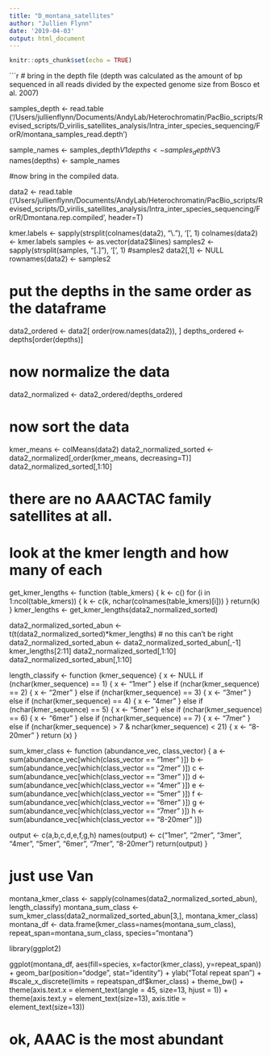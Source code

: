 ```yaml
---
title: "D_montana_satellites"
author: "Jullien Flynn"
date: '2019-04-03'
output: html_document
---
```


```r
knitr::opts_chunk$set(echo = TRUE)
```

```r

# bring in the depth file (depth was calculated as the amount of bp sequenced in all reads divided by the expected genome size from Bosco et al. 2007)

samples_depth <- read.table ('/Users/jullienflynn/Documents/AndyLab/Heterochromatin/PacBio_scripts/Revised_scripts/D_virilis_satellites_analysis/Intra_inter_species_sequencing/ForR/montana_samples_read.depth')

sample_names <- samples_depth$V1
depths <- samples_depth$V3
names(depths) <- sample_names


#now bring in the compiled data. 

data2 <- read.table ('/Users/jullienflynn/Documents/AndyLab/Heterochromatin/PacBio_scripts/Revised_scripts/D_virilis_satellites_analysis/Intra_inter_species_sequencing/ForR/Dmontana.rep.compiled', header=T)

kmer.labels <- sapply(strsplit(colnames(data2), "\\."), '[', 1)
colnames(data2) <- kmer.labels
samples <- as.vector(data2$lines)
samples2 <- sapply(strsplit(samples, "[.]"), '[', 1)
#samples2
data2[,1] <- NULL
rownames(data2) <- samples2

# put the depths in the same order as the dataframe
data2_ordered <- data2[ order(row.names(data2)), ]
depths_ordered <- depths[order(depths)]


# now normalize the data
data2_normalized <- data2_ordered/depths_ordered

# now sort the data
kmer_means <- colMeans(data2)
data2_normalized_sorted <- data2_normalized[,order(kmer_means, decreasing=T)]
data2_normalized_sorted[,1:10]

# there are no AAACTAC family satellites at all.

# look at the kmer length and how many of each

get_kmer_lengths <- function (table_kmers) {
  k <- c()
  for (i in 1:ncol(table_kmers)) {
    k <- c(k, nchar(colnames(table_kmers)[i]))
  }
  return(k)
}
kmer_lengths <- get_kmer_lengths(data2_normalized_sorted)

data2_normalized_sorted_abun <- t(t(data2_normalized_sorted)*kmer_lengths) # no this can't be right
data2_normalized_sorted_abun <- data2_normalized_sorted_abun[,-1]
kmer_lengths[2:11]
data2_normalized_sorted[,1:10]
data2_normalized_sorted_abun[,1:10]

length_classify <- function (kmer_sequence) {
  x <- NULL
  if (nchar(kmer_sequence) == 1) { x <- "1mer" }
  else if (nchar(kmer_sequence) == 2) { x <- "2mer" }
  else if (nchar(kmer_sequence) == 3) {  x <- "3mer" }
  else if (nchar(kmer_sequence) == 4) { x <- "4mer" }
  else if (nchar(kmer_sequence) == 5) { x <- "5mer" }
  else if (nchar(kmer_sequence) == 6) { x <- "6mer" }
  else if (nchar(kmer_sequence) == 7) { x <- "7mer" }
  else if (nchar(kmer_sequence) > 7 & nchar(kmer_sequence) < 21) { x <- "8-20mer" }
  return (x)
}

sum_kmer_class <- function (abundance_vec, class_vector) {
  a <- sum(abundance_vec[which(class_vector == "1mer" )])
  b <- sum(abundance_vec[which(class_vector == "2mer" )])
  c <- sum(abundance_vec[which(class_vector == "3mer" )])
  d <- sum(abundance_vec[which(class_vector == "4mer" )])
  e <- sum(abundance_vec[which(class_vector == "5mer" )])
  f <- sum(abundance_vec[which(class_vector == "6mer" )])
  g <- sum(abundance_vec[which(class_vector == "7mer" )])
  h <- sum(abundance_vec[which(class_vector == "8-20mer" )])
  
  output <- c(a,b,c,d,e,f,g,h)
  names(output) <- c("1mer", "2mer", "3mer", "4mer", "5mer", "6mer", "7mer", "8-20mer")
  return(output)
}

# just use Van

montana_kmer_class <- sapply(colnames(data2_normalized_sorted_abun), length_classify)
montana_sum_class <- sum_kmer_class(data2_normalized_sorted_abun[3,], montana_kmer_class)
montana_df <- data.frame(kmer_class=names(montana_sum_class), repeat_span=montana_sum_class, species="montana")

library(ggplot2)

ggplot(montana_df, aes(fill=species, x=factor(kmer_class), y=repeat_span)) + 
  geom_bar(position="dodge", stat="identity") + 
  ylab("Total repeat span") +
  #scale_x_discrete(limits = repeatspan_df$kmer_class) +
  theme_bw() +
  theme(axis.text.x = element_text(angle = 45, size=13, hjust = 1)) +
  theme(axis.text.y = element_text(size=13), axis.title = element_text(size=13))

# ok, AAAC is the most abundant
